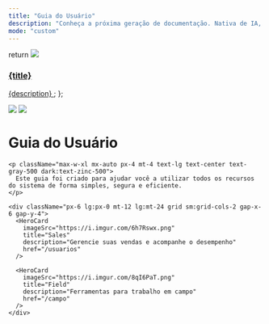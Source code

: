 ```yaml
---
title: "Guia do Usuário"
description: "Conheça a próxima geração de documentação. Nativa de IA, bonita e pronta para uso, e construída para desenvolvedores."
mode: "custom"
---
```


  return <a className="group cursor-pointer pb-8" href={href}>
      <img src={imageSrc} className="pointer-events-none group-hover:scale-105 transition-all duration-100" />
      <h3 className="mt-5 text-gray-900 dark:text-zinc-50 font-medium">{title}</h3>
      <span className="mt-1.5">
        {description}
      </span>
    </a>;
};

<div className="relative">
  <div className="absolute top-0 lg:-top-16 left-0 right-0">
    <img src="https://mintlify.s3.us-west-1.amazonaws.com/mintlify/images/hero/background-light.png" className="block dark:hidden pointer-events-none" />
    <img src="https://mintlify.s3.us-west-1.amazonaws.com/mintlify/images/hero/background-dark.png" className="hidden dark:block pointer-events-none" />
  </div>

  <div className="px-4 py-16 lg:py-48 lg:pb-24 max-w-3xl mx-auto">
    <h1 className="text-4xl font-medium text-center text-gray-900 dark:text-zinc-50 tracking-tight">
      Guia do Usuário
    </h1>

    <p className="max-w-xl mx-auto px-4 mt-4 text-lg text-center text-gray-500 dark:text-zinc-500">
      Este guia foi criado para ajudar você a utilizar todos os recursos do sistema de forma simples, segura e eficiente.
    </p>

    <div className="px-6 lg:px-0 mt-12 lg:mt-24 grid sm:grid-cols-2 gap-x-6 gap-y-4">
      <HeroCard 
        imageSrc="https://i.imgur.com/6h7Rswx.png" 
        title="Sales" 
        description="Gerencie suas vendas e acompanhe o desempenho" 
        href="/usuarios" 
      />

      <HeroCard 
        imageSrc="https://i.imgur.com/8qI6PaT.png" 
        title="Field" 
        description="Ferramentas para trabalho em campo" 
        href="/campo" 
      />
    </div>
  </div>
</div>